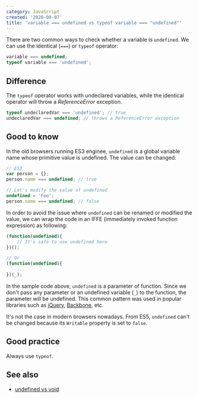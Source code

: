 ```yaml
---
category: JavaScript
created: '2020-08-07'
title: 'variable === undefined vs typeof variable === "undefined"'
---
```


There are two common ways to check whether a variable is `undefined`. We can use the identical (`===`) or `typeof` operator:

```js
variable === undefined;
typeof variable === 'undefined';
```

## Difference

The `typeof` operator works with undeclared variables, while the identical operator will throw a _ReferenceError_ exception.

```js
typeof undeclaredVar === 'undefined'; // true
undeclaredVar === undefined; // throws a ReferenceError exception
```

## Good to know

In the old browsers running ES3 enginee, `undefined` is a global variable name whose primitive value is undefined. The value can be changed:

```js
// ES3
var person = {};
person.name === undefined; // true

// Let's modify the value of undefined
undefined = 'Foo';
person.name === undefined; // false
```

In order to avoid the issue where `undefined` can be renamed or modified the value, we can wrap the code in an IFFE (immediately invoked function expression) as following:

```js
(function(undefined){
    // It's safe to use undefined here
})();

// Or
(function(undefined){
    ...
})(_);
```

In the sample code above, `undefined` is a parameter of function. Since we don't pass any parameter or an undefined variable (`_`) to the function, the parameter will be undefined. This common pattern was used in popular libraries such as [jQuery](https://jquery.com), [Backbone](https://backbonejs.org), etc.

It's not the case in modern browsers nowadays. From ES5, `undefined` can't be changed because its `Writable` property is set to `false`.

## Good practice

Always use `typeof`.

## See also

-   [undefined vs void](https://phuoc.ng/collection/this-vs-that/undefined-vs-void)
